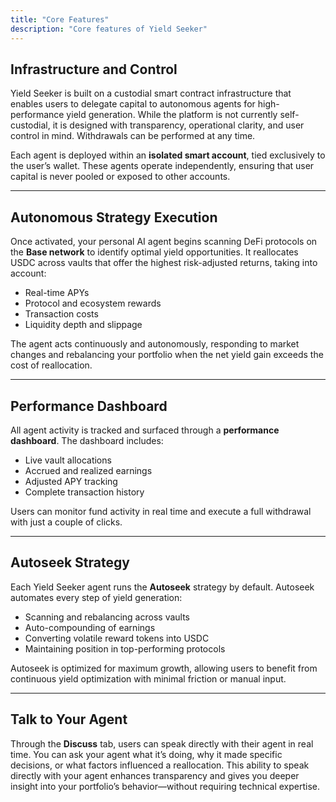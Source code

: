 ```yaml
---
title: "Core Features"
description: "Core features of Yield Seeker"
---
```


## Infrastructure and Control

Yield Seeker is built on a custodial smart contract infrastructure that enables users to delegate capital to autonomous agents for high-performance yield generation. While the platform is not currently self-custodial, it is designed with transparency, operational clarity, and user control in mind. Withdrawals can be performed at any time.

Each agent is deployed within an **isolated smart account**, tied exclusively to the user’s wallet. These agents operate independently, ensuring that user capital is never pooled or exposed to other accounts.

---

## Autonomous Strategy Execution

Once activated, your personal AI agent begins scanning DeFi protocols on the **Base network** to identify optimal yield opportunities. It reallocates USDC across vaults that offer the highest risk-adjusted returns, taking into account:

- Real-time APYs  
- Protocol and ecosystem rewards  
- Transaction costs  
- Liquidity depth and slippage

The agent acts continuously and autonomously, responding to market changes and rebalancing your portfolio when the net yield gain exceeds the cost of reallocation.

---

## Performance Dashboard

All agent activity is tracked and surfaced through a **performance dashboard**. The dashboard includes:

- Live vault allocations  
- Accrued and realized earnings  
- Adjusted APY tracking  
- Complete transaction history  

Users can monitor fund activity in real time and execute a full withdrawal with just a couple of clicks.

---

## Autoseek Strategy

Each Yield Seeker agent runs the **Autoseek** strategy by default. Autoseek automates every step of yield generation:

- Scanning and rebalancing across vaults  
- Auto-compounding of earnings  
- Converting volatile reward tokens into USDC  
- Maintaining position in top-performing protocols  

Autoseek is optimized for maximum growth, allowing users to benefit from continuous yield optimization with minimal friction or manual input.

---

## Talk to Your Agent

Through the **Discuss** tab, users can speak directly with their agent in real time. You can ask your agent what it’s doing, why it made specific decisions, or what factors influenced a reallocation. This ability to speak directly with your agent enhances transparency and gives you deeper insight into your portfolio’s behavior—without requiring technical expertise.